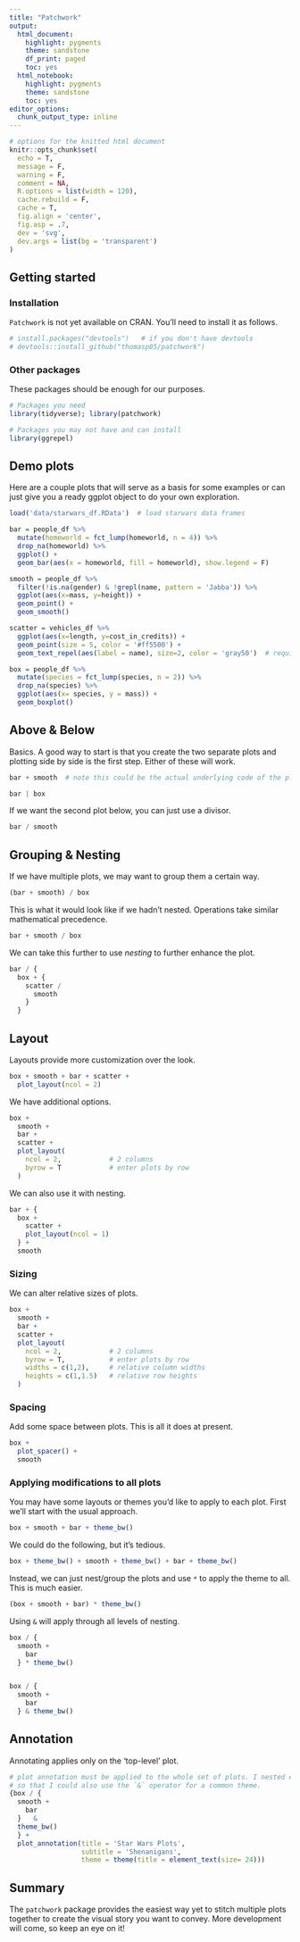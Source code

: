 ```yaml
---
title: "Patchwork"
output:
  html_document:
    highlight: pygments
    theme: sandstone
    df_print: paged
    toc: yes
  html_notebook:
    highlight: pygments
    theme: sandstone
    toc: yes
editor_options:
  chunk_output_type: inline
---
```


```r
# options for the knitted html document
knitr::opts_chunk$set(
  echo = T,
  message = F,
  warning = F,
  comment = NA,
  R.options = list(width = 120),
  cache.rebuild = F,
  cache = T,
  fig.align = 'center',
  fig.asp = .7,
  dev = 'svg',
  dev.args = list(bg = 'transparent')
)
```




## Getting started

### Installation

`Patchwork` is not yet available on CRAN. You'll need to install it as follows.

```r
# install.packages("devtools")   # if you don't have devtools
# devtools::install_github("thomasp85/patchwork")
```

### Other packages

These packages should be enough for our purposes.

```r
# Packages you need
library(tidyverse); library(patchwork)

# Packages you may not have and can install
library(ggrepel)
```


## Demo plots

Here are a couple plots that will serve as a basis for some examples or can just give you a ready ggplot object to do your own exploration.

```r
load('data/starwars_df.RData')  # load starwars data frames

bar = people_df %>% 
  mutate(homeworld = fct_lump(homeworld, n = 4)) %>% 
  drop_na(homeworld) %>% 
  ggplot() + 
  geom_bar(aes(x = homeworld, fill = homeworld), show.legend = F)

smooth = people_df %>% 
  filter(!is.na(gender) & !grepl(name, pattern = 'Jabba')) %>% 
  ggplot(aes(x=mass, y=height)) + 
  geom_point() + 
  geom_smooth()

scatter = vehicles_df %>% 
  ggplot(aes(x=length, y=cost_in_credits)) + 
  geom_point(size = 5, color = '#ff5500') +
  geom_text_repel(aes(label = name), size=2, color = 'gray50')  # requires ggrepel

box = people_df %>% 
  mutate(species = fct_lump(species, n = 2)) %>% 
  drop_na(species) %>% 
  ggplot(aes(x= species, y = mass)) +
  geom_boxplot()
```


## Above & Below

Basics.  A good way to start is that you create the two separate plots and plotting side by side is the first step.  Either of these will work.


```r
bar + smooth  # note this could be the actual underlying code of the plots
```

```r
bar | box
```



If we want the second plot below, you can just use a divisor.

```r
bar / smooth
```


## Grouping & Nesting

If we have multiple plots, we may want to group them a certain way.

```r
(bar + smooth) / box
```

This is what it would look like if we hadn't nested. Operations take similar
mathematical precedence.

```r
bar + smooth / box
```

We can take this further to use *nesting* to further enhance the plot.

```r
bar / {
  box + {
    scatter / 
      smooth
    }
  }
```


## Layout

Layouts provide more customization over the look.

```r
box + smooth + bar + scatter +
  plot_layout(ncol = 2)
```

We have additional options.

```r
box + 
  smooth + 
  bar + 
  scatter +
  plot_layout(
    ncol = 2,            # 2 columns
    byrow = T            # enter plots by row
  )
```



We can also use it with nesting.

```r
bar + {
  box + 
    scatter + 
    plot_layout(ncol = 1)
  } + 
  smooth
```

### Sizing

We can alter relative sizes of plots.

```r
box + 
  smooth + 
  bar + 
  scatter +
  plot_layout(
    ncol = 2,            # 2 columns
    byrow = T,           # enter plots by row
    widths = c(1,2),     # relative column widths
    heights = c(1,1.5)   # relative row heights
  )
```

### Spacing

Add some space between plots. This is all it does at present.

```r
box + 
  plot_spacer() +
  smooth 
```

### Applying modifications to all plots

You may have some layouts or themes you'd like to apply to each plot.  First we'll start with the usual approach.


```r
box + smooth + bar + theme_bw()
```

We could do the following, but it's tedious.

```r
box + theme_bw() + smooth + theme_bw() + bar + theme_bw()
```

Instead, we can just nest/group the plots and use `*` to apply the theme to all. This is much easier.  

```r
(box + smooth + bar) * theme_bw()
```

Using `&` will apply through all levels of nesting.

```r
box / {
  smooth + 
    bar
  } * theme_bw()


box / {
  smooth + 
    bar
  } & theme_bw()
```

## Annotation

Annotating applies only on the 'top-level' plot.

```r
# plot annotation must be applied to the whole set of plots. I nested everything
# so that I could also use the `&` operator for a common theme.
{box / {
  smooth + 
    bar
  }   & 
  theme_bw()
  } + 
  plot_annotation(title = 'Star Wars Plots', 
                  subtitle = 'Shenanigans', 
                  theme = theme(title = element_text(size= 24))) 
```

## Summary

The `patchwork` package provides the easiest way yet to stitch multiple plots together to create the visual story you want to convey.  More development will come, so keep an eye on it!